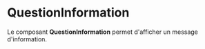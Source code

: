 # QuestionInformation

Le composant **QuestionInformation** permet d'afficher un message d'information.


<FormExample source={source} />
